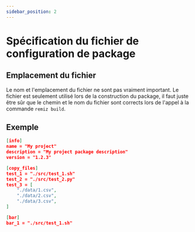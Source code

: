 ```yaml
---
sidebar_position: 2
---
```


# Spécification du fichier de configuration de package

## Emplacement du fichier
Le nom et l'emplacement du fichier ne sont pas vraiment important.
Le fichier est seulement utilisé lors de la construction du package, il faut
juste être sûr que le chemin et le nom du fichier sont corrects lors de
l'appel à la commande `remiz build`.

## Exemple
```json title="foo.toml"
[info]
name = "My project"
description = "My project package description"
version = "1.2.3"

[copy_files]
test_1 = "./src/test_1.sh"
test_2 = "./src/test_2.py"
test_3 = [
    "./data/1.csv",
    "./data/2.csv",
    "./data/3.csv",
]

[bar]
bar_1 = "./src/test_1.sh"
```